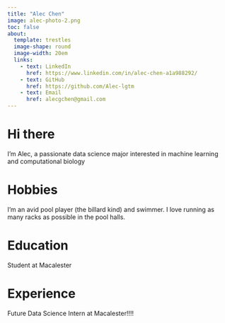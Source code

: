 ```yaml
---
title: "Alec Chen"
image: alec-photo-2.png
toc: false
about: 
  template: trestles
  image-shape: round
  image-width: 20em
  links:
    - text: LinkedIn
      href: https://www.linkedin.com/in/alec-chen-a1a988292/
    - text: GitHub
      href: https://github.com/Alec-lgtm
    - text: Email
      href: alecgchen@gmail.com
---
```


# Hi there

I'm Alec, a passionate data science major interested in machine learning and computational biology

# Hobbies

I'm an avid pool player (the billard kind) and swimmer. I love running as many racks as possible in the pool halls.

# Education

Student at Macalester

# Experience

Future Data Science Intern at Macalester!!!!